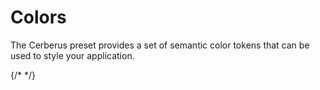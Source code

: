 
# Colors

The Cerberus preset provides a set of semantic color tokens that can be used to style your application.

<PaletteList palette="neutral" />
{/* <PaletteList palette="action" /> */}
<PaletteList palette="info" />
<PaletteList palette="success" />
<PaletteList palette="warning" />
<PaletteList palette="danger" />
